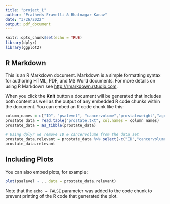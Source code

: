 ```yaml
---
title: "project_1"
author: "Pratheek Eravelli & Bhatnagar Kanav"
date: "3/26/2022"
output: pdf_document
---
```


```r
knitr::opts_chunk$set(echo = TRUE)
library(dplyr)
library(ggplot2)


```

## R Markdown

This is an R Markdown document. Markdown is a simple formatting syntax for authoring HTML, PDF, and MS Word documents. For more details on using R Markdown see <http://rmarkdown.rstudio.com>.

When you click the **Knit** button a document will be generated that includes both content as well as the output of any embedded R code chunks within the document. You can embed an R code chunk like this:

```r
column_names = c("ID", "psalevel", "cancervolume","prostateweight","age", "hyperplasia", "svi", "capsular", "gleason")
prostate_data = read.table("prostate.txt", col.names = column_names)
prostate_data = as_tibble(prostate_data)

# Using dplyr we remove ID & cancervolume from the data set
prostate_data.relevant = prostate_data %>% select(-c("ID","cancervolume")) 
prostate_data.relevant

```

## Including Plots

You can also embed plots, for example:

```r
plot(psalevel ~ ., data = prostate_data.relevant)
```

Note that the `echo = FALSE` parameter was added to the code chunk to prevent printing of the R code that generated the plot.
